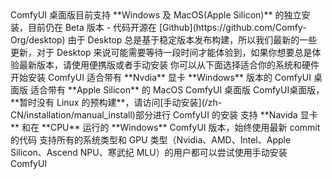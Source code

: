 <AccordionGroup>
  <Accordion title="ComfyUI 桌面版">
    ComfyUI 桌面版目前支持 **Windows 及 MacOS(Apple Silicon)** 的独立安装，目前仍在 Beta 版本
    - 代码开源在 [Github](https://github.com/Comfy-Org/desktop)
    <Tip>
    由于 Desktop 总是基于稳定版本发布构建，所以我们最新的一些更新，对于 Desktop 来说可能需要等待一段时间才能体验到，如果你想要总是体验最新版本，请使用便携版或者手动安装
    </Tip>
    你可以从下面选择适合你的系统和硬件开始安装 ComfyUI
    <Tabs>
      <Tab title="Windows">
        <Card title="ComfyUI桌面版(Windows)安装指南" icon="link" href="/zh-CN/installation/desktop/windows">
        适合带有 **Nvdia** 显卡 **Windows** 版本的 ComfyUI 桌面版
        </Card>
      </Tab>
      <Tab title="MacOS(Apple Silicon)">
        <Card title="ComfyUI桌面版(MacOS)安装指南" icon="link" href="/zh-CN/installation/desktop/macos">
        适合带有 **Apple Silicon** 的 MacOS ComfyUI 桌面版
        </Card>
      </Tab>
      <Tab title="Linux">
        <Note>ComfyUI桌面版，**暂时没有 Linux 的预构建**，请访问[手动安装](/zh-CN/installation/manual_install)部分进行 ComfyUI 的安装</Note>
      </Tab>
    </Tabs>
  </Accordion>

  <Accordion title="ComfyUI 便携版(Windows)">
    <Card title="ComfyUI桌面版(Windows)安装指南" icon="link" href="/zh-CN/installation/comfyui_portable_windows">
    支持 **Navida 显卡** 和在 **CPU** 运行的 **Windows** ComfyUI 版本，始终使用最新 commit 的代码
    </Card>
  </Accordion>

  <Accordion title="手动安装 ComfyUI">
    <Card title="ComfyUI 手动安装教程" icon="link" href="/zh-CN/installation/manual_install">
    支持所有的系统类型和 GPU 类型（Nvidia、AMD、Intel、Apple Silicon、Ascend NPU、寒武纪 MLU）的用户都可以尝试使用手动安装 ComfyUI
    </Card>
  </Accordion>
</AccordionGroup>